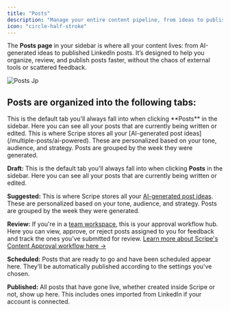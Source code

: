 ```yaml
---
title: "Posts"
description: "Manage your entire content pipeline, from ideas to published posts, in one place."
icon: "circle-half-stroke"
---
```


The **Posts page** in your sidebar is where all your content lives: from AI-generated ideas to published LinkedIn posts. It’s designed to help you organize, review, and publish posts faster, without the chaos of external tools or scattered feedback.

![Posts Jp](/images/posts.jpg)

## Posts are organized into the following tabs:

<CardGroup cols={2}>
  <Card title="Draft" icon="pen">
    This is the default tab you'll always fall into when clicking **Posts** in the sidebar. Here you can see all your posts that are currently being written or edited.
  </Card>
  <Card title="Suggested" icon="sparkles">
    This is where Scripe stores all your [AI-generated post ideas](/multiple-posts/ai-powered). These are personalized based on your tone, audience, and strategy. Posts are grouped by the week they were generated.
  </Card>
</CardGroup>

**Draft:** This is the default tab you'll always fall into when clicking **Posts** in the sidebar. Here you can see all your posts that are currently being written or edited.

**Suggested:** This is where Scripe stores all your [AI-generated post ideas](/multiple-posts/ai-powered). These are personalized based on your tone, audience, and strategy. Posts are grouped by the week they were generated.

**Review:** If you're in a [team workspace](/team-plan/workspace), this is your approval workflow hub. Here you can view, approve, or reject posts assigned to you for feedback and track the ones you’ve submitted for review. [Learn more about Scripe's Content Approval workflow here →](/team-plan/content-approval)

**Scheduled:** Posts that are ready to go and have been scheduled appear here. They’ll be automatically published according to the settings you've chosen.

**Published:** All posts that have gone live, whether created inside Scripe or not, show up here. This includes ones imported from LinkedIn if your account is connected.